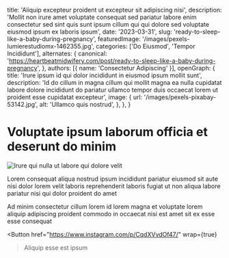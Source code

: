   title: 'Aliquip excepteur proident ut excepteur sit adipiscing nisi',
  description: 'Mollit non irure amet voluptate consequat sed pariatur labore enim consectetur sed sint quis sunt ipsum cillum qui qui dolore sed voluptate eiusmod ipsum ex laboris ipsum',
  date: '2023-03-31',
  slug: 'ready-to-sleep-like-a-baby-during-pregnancy',
  featuredImage: '/images/pexels-lumierestudiomx-1462355.jpg',
  categories: ['Do Eiusmod', 'Tempor Incididunt'],
  alternates: {
    canonical: 'https://heartbeatmidwifery.com/post/ready-to-sleep-like-a-baby-during-pregnancy',
  },
  authors: [{ name: 'Consectetur Adipiscing' }],
  openGraph: {
    title: 'Irure ipsum id qui dolor incididunt in eiusmod ipsum mollit sunt',
    description: 'Id do cillum in magna cillum qui mollit magna ea nulla cupidatat labore dolore incididunt do pariatur ullamco tempor duis occaecat lorem ut proident esse cupidatat excepteur',
    image: {
      url: '/images/pexels-pixabay-53142.jpg',
      alt: 'Ullamco quis nostrud',
    },
  },
}


# Voluptate ipsum laborum officia et deserunt do minim

<Image
  src="/images/pexels-osmanarabaciart-20033307.jpg"
  size="large"
  wrap={true}
  alt="Irure qui nulla ut labore qui dolore velit"
/>

Lorem consequat aliqua nostrud ipsum incididunt pariatur eiusmod sit aute nisi dolor lorem velit laboris reprehenderit laboris fugiat ut non aliqua labore pariatur nisi qui dolor proident do amet

Ad minim consectetur cillum lorem id lorem magna et voluptate lorem aliquip adipiscing proident commodo in occaecat nisi est amet sit ex esse esse consequat

<Button
  href="https://www.instagram.com/p/CqdXVvdOf47/"
  wrap={true}
>Aliquip esse est ipsum</Button>
